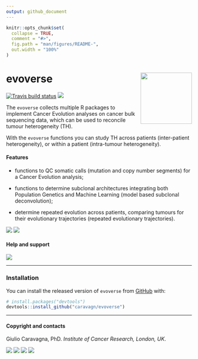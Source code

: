 ```yaml
---
output: github_document
---
```


```r
knitr::opts_chunk$set(
  collapse = TRUE,
  comment = "#>",
  fig.path = "man/figures/README-",
  out.width = "100%"
)
```
# evoverse <img src='man/figures/logo.png' align="right" height="139" />

<!-- badges: start -->

[![Travis build
status](https://travis-ci.org/caravagn/evoverse.svg?branch=master)](https://travis-ci.org/caravagn/evoverse)
[![](https://img.shields.io/badge/Part%20of-evoverse-blue.svg)](https://caravagn.github.io/evoverse)

<!-- badges: end -->

The `evoverse` collects multiple R packages to implement Cancer Evolution analyses on cancer bulk sequencing data, which can be used to reconcile tumour heterogeneity (TH).

With the `evoverse` functions you can study TH across patients (inter-patient heterogeneity), or within a patient (intra-tumour heterogeneity). 

#### Features

* functions to QC somatic calls (mutation and copy number segments) for a Cancer Evolution analysis;

* functions to determine subclonal architectures integrating both Population Genetics and Machine Learning (model based subclonal deconvolution);

* determine repeated evolution across patients, comparing tumours for their evolutionary trajectories (repeated evolutionary trajectories).

[![](https://img.shields.io/badge/Available-Pipelines-yellow.svg)](https://caravagn.github.io/evoverse/articles/pipelines.html)
[![](https://img.shields.io/badge/Available-Packages-yellow.svg)](https://caravagn.github.io/evoverse/articles/packages.html)


#### Help and support

[![](https://img.shields.io/badge/GitHub%20Pages-https://caravagn.github.io/evoverse/-yellow.svg)](https://caravagn.github.io/evoverse)


-----

### Installation

You can install the released version of `evoverse` from
[GitHub](https://github.com/) with:

``` r
# install.packages("devtools")
devtools::install_github("caravagn/evoverse")
```

-----

#### Copyright and contacts

Giulio Caravagna, PhD. _Institute of Cancer Research, London, UK_.

[![](https://img.shields.io/badge/Email-gcaravagn@gmail.com-seagreen.svg)](mailto:gcaravagn@gmail.com)
[![](https://img.shields.io/badge/Github-caravagn-seagreen.svg)](https://github.com/caravagn)
[![](https://img.shields.io/badge/Twitter-@gcaravagna-steelblue.svg)](https://twitter.com/gcaravagna)
[![](https://img.shields.io/badge/Personal%20webpage-https://bit.ly/2kc9E6Y-red.svg)](https://sites.google.com/site/giuliocaravagna/)
